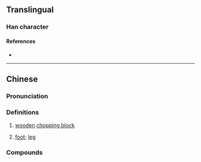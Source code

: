 {{see|鑕}}
{{character info}}

==Translingual==

===Han character===
{{Han char|rn=75|rad=木|as=15|sn=19|four=42986|canj=DHLC|ids=⿰木質}}

====References====
* {{Han ref|kx=0559.300|dkj=15788|dj=0949.050|hdz=21314.100|uh=6ACD|ud=27341|bh=F257|bd=62039}}

----

==Chinese==
{{zh-forms|s=𬃊|alt=質}}

===Pronunciation===
{{zh-pron
|m=zhì
|c=zat1
|mc=y
|oc=y
|cat=
}}

===Definitions===
{{zh-hanzi}}

# {{lb|zh|literary}} [[wooden]] [[chopping block]]
# {{lb|zh|literary|of an object}} [[foot]]; [[leg]]

===Compounds===
{{zh-der|斧櫍}}
